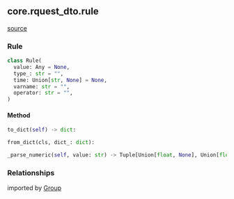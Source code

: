 ## core.rquest_dto.rule
[source](https://github.com/Health-Informatics-UoN/hutch-cohort-discovery/tree/main/app/resolve/core/rquest_dto/rule.py)
### Rule
```python
class Rule(
  value: Any = None,
  type_: str = "",
  time: Union[str, None] = None,
  varname: str = "",
  operator: str = "",
)
```

#### Method
```python
to_dict(self) -> dict:
```

```python
from_dict(cls, dict_: dict):
```

```python
_parse_numeric(self, value: str) -> Tuple[Union[float, None], Union[float, None]]:
```

### Relationships
imported by [Group](/resolve/core_api_ref/rquest_dto/group)
